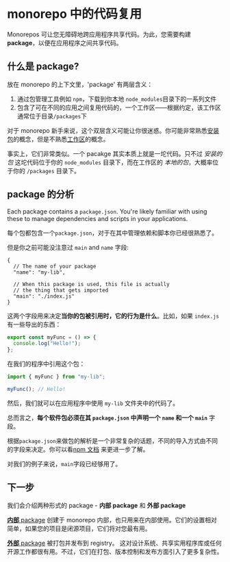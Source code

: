 
# monorepo 中的代码复用

Monorepos 可让您无障碍地跨应用程序共享代码。为此，您需要构建 **package**，以便在应用程序之间共享代码。

## 什么是 package?

放在 monorepo 的上下文里，'package' 有两层含义：

1. 通过包管理工具例如 `npm`，下载到你本地 `node_modules`目录下的一系列文件
2. 包含了可在不同的应用之间复用代码的，一个工作区——根据约定，该工作区通常位于目录`/packages`下

对于 monorepo 新手来说，这个双层含义可能让你很迷惑。你可能非常熟悉[安装包](/repo/docs/handbook/package-installation)的概念，但是不熟悉[工作区](/repo/docs/handbook/workspaces)的概念。

事实上，它们非常类似。一个 pacakge 其实本质上就是一坨代码。只不过 _安装的包_ 这坨代码位于你的 `node_modules` 目录下，而在工作区的 _本地的包_，大概率位于你的  `/packages` 目录下。

## package 的分析

Each package contains a `package.json`. You're likely familiar with using these to manage dependencies and scripts in your applications.

每个包都包含一个`package.json`，对于在其中管理依赖和脚本你已经很熟悉了。

但是你之前可能没注意过 `main` and `name` 字段:

```jsonc filename="packages/my-lib/package.json"
{
  // The name of your package
  "name": "my-lib",

  // When this package is used, this file is actually
  // the thing that gets imported
  "main": "./index.js"
}
```
这两个字段用来决定**当你的包被引用时，它的行为是什么**。比如，如果 `index.js`有一些导出的东西：

```js filename="packages/my-lib/index.js"
export const myFunc = () => {
  console.log("Hello!");
};
```

在我们的程序中引用这个包：

```ts filename="apps/web/pages/index.jsx"
import { myFunc } from "my-lib";

myFunc(); // Hello!
```

然后，我们就可以在应用程序中使用 `my-lib` 文件夹中的代码了。

总而言之，**每个软件包必须在其 `package.json` 中声明一个 `name` 和一个 `main`** 字段。

<Callout type="info">

根据`package.json`来做包的解析是一个非常复杂的话题，不同的导入方式由不同的字段来决定。你可以看[npm 文档](https://docs.npmjs.com/cli/v8/configuring-npm/package-json#main) 来更进一步了解。

对我们的例子来说，`main`字段已经够用了。

</Callout>

## 下一步

我们会介绍两种形式的 package - **内部 package** 和 **外部 package**

[**内部** package](/repo/docs/handbook/sharing-code/internal-packages) 创建于 monorepo 内部，也只用来在内部使用。它们的设置相对简单，如果您的项目是闭源项目，它们将对您最有用。

[**外部** package](/repo/docs/handbook/publishing-packages) 被打包并发布到 registry。 这对设计系统、共享实用程序库或任何开源工作都很有用。不过，它们在打包、版本控制和发布方面引入了更多复杂性。

